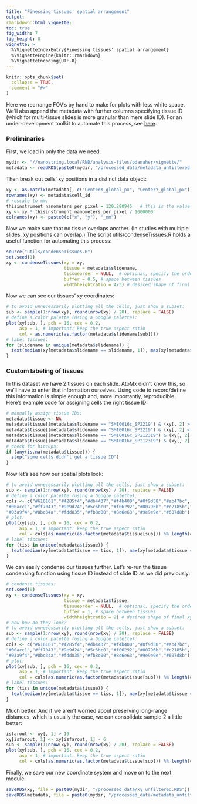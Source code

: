 ```yaml
---
title: "Finessing tissues' spatial arrangement"
output: 
rmarkdown::html_vignette: 
toc: true
fig_width: 7 
fig_height: 8 
vignette: >
  %\VignetteIndexEntry{Finessing tissues' spatial arrangement}
  %\VignetteEngine{knitr::rmarkdown}
  %\VignetteEncoding{UTF-8}
---
```

<style>
p.caption {
  font-size: 1.5em;
}
</style>
```r
knitr::opts_chunk$set(
  collapse = TRUE,
  comment = "#>"
)
```


Here we rearrange FOV's by hand to make for plots with less white space. 
We'll also append the metadata with further columns specifying tissue ID (which for multi-tissue slides is more granular than mere slide ID).
For an under-development toolkit to automate this process, see [here](https://github.com/Nanostring-Biostats/CosMx-Analysis-Scratch-Space/blob/Main/blog/condensing%20FOVs%20and%20tissues%20in%20XY%20space.md).


### Preliminaries

First, we load in only the data we need:

```r
mydir <- "//nanostring.local/RND/analysis-files/pdanaher/vignette/"
metadata <- readRDS(paste0(mydir, "/processed_data/metadata_unfiltered.RDS")) # load cell metadata
```

Then break out cells' xy positions in a distinct data object:

```r
xy <- as.matrix(metadata[, c("CenterX_global_px", "CenterY_global_px")])
rownames(xy) <- metadata$cell_id
# rescale to mm:
thisinstrument_nanometers_per_pixel = 120.280945   # this is the value for most instruments. Your RunSummary file will give the value for your instrument. 
xy <- xy * thisinstrument_nanometers_per_pixel / 1000000
colnames(xy) <- paste0(c("x", "y"), "_mm")
```

Now we make sure that no tissue overlaps another. 
(In studies with multiple slides, xy positions can overlap.)
The script utils/condenseTissues.R holds a useful function for automating 
this process:

```r
source("utils/condenseTissues.R")
set.seed(1)
xy <- condenseTissues(xy = xy, 
                      tissue = metadata$slidename, 
                      tissueorder = NULL,  # optional, specify the order tissues are tiled in
                      buffer = 0.5, # space between tissues
                      widthheightratio = 4/3) # desired shape of final xy locations 
```

Now we can see our tissues' xy coordinates:

```r
# to avoid unnecessarily plotting all the cells, just show a subset:
sub <- sample(1:nrow(xy), round(nrow(xy) / 20), replace = FALSE)
# define a color palette (using a Google palette):
plot(xy[sub, ], pch = 16, cex = 0.2, 
     asp = 1, # important: keep the true aspect ratio
     col = as.numeric(as.factor(metadata$slidename[sub])))
# label tissues:
for (slidename in unique(metadata$slidename)) {
  text(median(xy[metadata$slidename == slidename, 1]), max(xy[metadata$slidename == slidename, 2]), slidename)
}
```

### Custom labeling of tissues

In this dataset we have 2 tissues on each slide. AtoMx didn't know this, so we'll have to enter that information ourselves. 
Using code to record/define this information is simple enough and, more importantly, reproducible.
Here's example code for assigning cells the right tissue ID:

```r
# manually assign tissue IDs:
metadata$tissue <- NA
metadata$tissue[(metadata$slidename == "SMI0016c_SP2219") & (xy[, 2] > 8)] <- "sample1"
metadata$tissue[(metadata$slidename == "SMI0016c_SP2219") & (xy[, 2] < 8)] <- "sample2"
metadata$tissue[(metadata$slidename == "SMI0016c_SP212319") & (xy[, 2] > 8)] <- "sample3"
metadata$tissue[(metadata$slidename == "SMI0016c_SP212319") & (xy[, 2] < 8)] <- "sample4"
# check for hiccups:
if (any(is.na(metadata$tissue))) {
  stop("some cells didn't get a tissue ID")
}
```

Now let's see how our spatial plots look:

```r
# to avoid unnecessarily plotting all the cells, just show a subset:
sub <- sample(1:nrow(xy), round(nrow(xy) / 20), replace = FALSE)
# define a color palette (using a Google palette):
cols <- c("#616161","#4285f4","#db4437","#f4b400","#0f9d58","#ab47bc",
"#00acc1","#ff7043","#9e9d24","#5c6bc0","#f06292","#00796b","#c2185b","#7e57c2",
"#03a9f4","#8bc34a","#fdd835","#fb8c00","#8d6e63","#9e9e9e","#607d8b")
# plot:
plot(xy[sub, ], pch = 16, cex = 0.2, 
     asp = 1, # important: keep the true aspect ratio
     col = cols[as.numeric(as.factor(metadata$tissue[sub])) %% length(cols) + 1])
# label tissues:
for (tiss in unique(metadata$tissue)) {
  text(median(xy[metadata$tissue == tiss, 1]), max(xy[metadata$tissue == tiss, 2]), tiss)
}
```

We can easily condense our tissues further. Let's re-run the tissue condensing function 
using tissue ID instead of slide ID as we did previously:

```r
# condense tissues:
set.seed(0)
xy <- condenseTissues(xy = xy, 
                      tissue = metadata$tissue, 
                      tissueorder = NULL,  # optional, specify the order tissues are tiled in
                      buffer = 1, # space between tissues
                      widthheightratio = 2) # desired shape of final xy locations 
# now how do they look?
# to avoid unnecessarily plotting all the cells, just show a subset:
sub <- sample(1:nrow(xy), round(nrow(xy) / 20), replace = FALSE)
# define a color palette (using a Google palette):
cols <- c("#616161","#4285f4","#db4437","#f4b400","#0f9d58","#ab47bc",
"#00acc1","#ff7043","#9e9d24","#5c6bc0","#f06292","#00796b","#c2185b","#7e57c2",
"#03a9f4","#8bc34a","#fdd835","#fb8c00","#8d6e63","#9e9e9e","#607d8b")
# plot:
plot(xy[sub, ], pch = 16, cex = 0.2, 
     asp = 1, # important: keep the true aspect ratio
     col = cols[as.numeric(as.factor(metadata$tissue[sub])) %% length(cols) + 1])
# label tissues:
for (tiss in unique(metadata$tissue)) {
  text(median(xy[metadata$tissue == tiss, 1]), max(xy[metadata$tissue == tiss, 2]), tiss)
}
```

Much better. And if we aren't worried about preserving long-range distances, which is usually the case,
we can consolidate sample 2 a little better:

```r
isfarout <- xy[, 1] > 19
xy[isfarout, 1] <- xy[isfarout, 1] - 6
sub <- sample(1:nrow(xy), round(nrow(xy) / 20), replace = FALSE)
plot(xy[sub, ], pch = 16, cex = 0.2, 
     asp = 1, # important: keep the true aspect ratio
     col = cols[as.numeric(as.factor(metadata$tissue[sub])) %% length(cols) + 1])
```

Finally, we save our new coordinate system and move on to the next module.

```r
saveRDS(xy, file = paste0(mydir, "/processed_data/xy_unfiltered.RDS"))
saveRDS(metadata, file = paste0(mydir, "/processed_data/metadata_unfiltered.RDS"))
```

